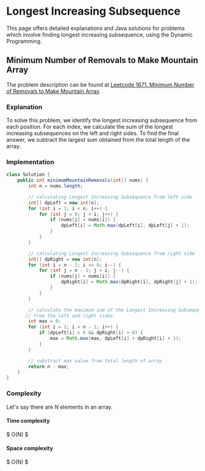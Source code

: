 


#  Longest Increasing Subsequence

This page offers detailed explanations and Java solutions for problems which involve finding longest increasing subsequence, using the Dynamic Programming.


## Minimum Number of Removals to Make Mountain Array

The problem description can be found at [Leetcode 1671. Minimum Number of Removals to Make Mountain Array](https://leetcode.com/problems/minimum-number-of-removals-to-make-mountain-array/description/).



### Explanation 

To solve this problem, we identify the longest increasing subsequence from each position. For each index, we calculate the sum of the longest increasing subsequences on the left and right sides. To find the final answer, we subtract the largest sum obtained from the total length of the array.


### Implementation
<Tabs>
  <TabItem value="Java" label="Java" default>

```java
class Solution {
    public int minimumMountainRemovals(int[] nums) {
        int n = nums.length;

        // calculating Longest Increasing Subsequence from left side
        int[] dpLeft = new int[n];
        for (int i = 1; i < n; i++) {
            for (int j = 0; j < i; j++) {
                if (nums[j] < nums[i]) {
                    dpLeft[i] = Math.max(dpLeft[i], dpLeft[j] + 1);
                }
            }
        }

        // calculating Longest Increasing Subsequence from right side
        int[] dpRight = new int[n];
        for (int i = n - 2; i >= 0; i--) {
            for (int j = n - 1; j > i; j--) {
                if (nums[j] < nums[i]) {
                    dpRight[i] = Math.max(dpRight[i], dpRight[j] + 1);
                }
            }
        }

        // calculate the maximum sum of the Longest Increasing Subsequence 
       // from the left and right sides.
        int max = 0;
        for (int i = 1; i < n - 1; i++) {
            if (dpLeft[i] > 0 && dpRight[i] > 0) {
                max = Math.max(max, dpLeft[i] + dpRight[i] + 1);
            }
        }

        // substract max value from total length of array
        return n - max;
    }
}
```
</TabItem>
</Tabs>


### Complexity 

Let's say there are $N$ elements in an array.

#### Time complexity 
$
O(N)
$

#### Space complexity
$
O(N)
$

